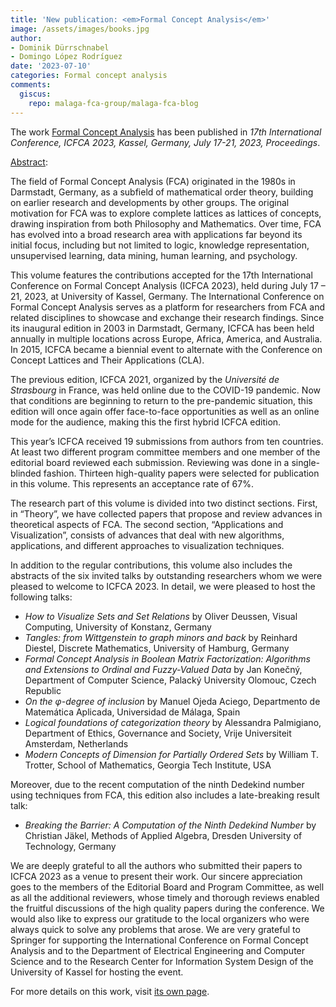 ```yaml
---
title: 'New publication: <em>Formal Concept Analysis</em>'
image: /assets/images/books.jpg
author:
- Dominik Dürrschnabel
- Domingo López Rodríguez
date: '2023-07-10'
categories: Formal concept analysis
comments:
  giscus:
    repo: malaga-fca-group/malaga-fca-blog
---
```


The work <u>Formal Concept Analysis</u> has been published in <em>17th International Conference, ICFCA 2023, Kassel, Germany, July 17-21, 2023, Proceedings</em>.

<u>Abstract</u>:



The field of Formal Concept Analysis (FCA) originated in the 1980s in Darmstadt, Germany, as a subfield of mathematical order theory, building on earlier research and developments by other groups. The original motivation for FCA was to explore complete lattices as lattices of concepts, drawing inspiration from both Philosophy and Mathematics. Over time, FCA has evolved into a broad research area with applications far beyond its initial focus, including but not limited to logic, knowledge representation, unsupervised learning, data mining, human learning, and psychology.

This volume features the contributions accepted for the 17th International Conference on Formal Concept Analysis (ICFCA 2023), held during July 17 – 21, 2023, at University of Kassel, Germany. The International Conference on Formal Concept Analysis serves as a platform for researchers from FCA and related disciplines to showcase and exchange their research findings. Since its inaugural edition in 2003 in Darmstadt, Germany, ICFCA has been held annually in multiple locations across Europe, Africa, America, and Australia. In 2015, ICFCA became a biennial event to alternate with the Conference on Concept Lattices and Their Applications (CLA).

The previous edition, ICFCA 2021, organized by the *Université de Strasbourg* in France, was held online due to the COVID-19 pandemic. Now that conditions are beginning to return to the pre-pandemic situation, this edition will once again offer face-to-face opportunities as well as an online mode for the audience, making this the first hybrid ICFCA edition.

This year's ICFCA received 19 submissions from authors from ten countries. At least two different program committee members and one member of the editorial board reviewed each submission. Reviewing was done in a single-blinded fashion. Thirteen high-quality papers were selected for publication in this volume. This represents an acceptance rate of 67\%. 

The research part of this volume is divided into two distinct sections. First, in "Theory", we have collected papers that propose and review advances in theoretical aspects of FCA. The second section, "Applications and Visualization", consists of advances that deal with new algorithms, applications, and different approaches to visualization techniques.

In addition to the regular contributions, this volume also includes the abstracts of the six invited talks by outstanding researchers whom we were pleased to welcome to ICFCA 2023. In detail, we were pleased to host the following talks:

  - *How to Visualize Sets and Set Relations* by Oliver Deussen, Visual Computing, University of Konstanz, Germany
  - *Tangles: from Wittgenstein to graph minors and back* by Reinhard Diestel, Discrete Mathematics, University of Hamburg, Germany
  - *Formal Concept Analysis in Boolean Matrix Factorization: Algorithms and Extensions to Ordinal and Fuzzy-Valued Data* by Jan Konečný, Department of Computer Science, Palacký University Olomouc, Czech Republic
  - *On the $\varphi$-degree of inclusion* by Manuel Ojeda Aciego, Departmento de Matemática Aplicada, Universidad de Málaga, Spain 
  - *Logical foundations of categorization theory* by Alessandra Palmigiano, Department of Ethics, Governance and Society, Vrije Universiteit Amsterdam, Netherlands
  - *Modern Concepts of Dimension for Partially Ordered Sets* by William T. Trotter, School of Mathematics, Georgia Tech Institute, USA


Moreover, due to the recent computation of the ninth Dedekind number using techniques from FCA, this edition also includes a late-breaking result talk:

  - *Breaking the Barrier: A Computation of the Ninth Dedekind Number* by Christian Jäkel, Methods of Applied Algebra, Dresden University of Technology, Germany

We are deeply grateful to all the authors who submitted their papers to ICFCA 2023 as a venue to present their work. Our sincere appreciation goes to the members of the Editorial Board and Program Committee, as well as all the additional reviewers, whose timely and thorough reviews enabled the fruitful discussions of the high quality papers during the conference. We would also like to express our gratitude to the local organizers who were always quick to solve any problems that arose. We are very grateful to Springer for supporting the International Conference on Formal Concept Analysis and to the Department of Electrical Engineering and Computer Science and to the Research Center for Information System Design of the University of Kassel for hosting the event.




For more details on this work, visit <a href='/publications/books/2023-icfca'>its own page</a>.
